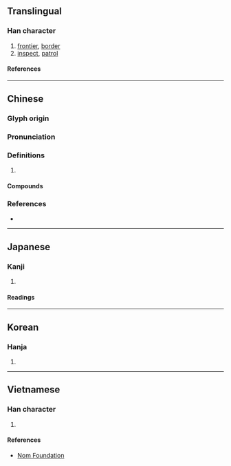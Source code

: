 {{character info}}
==Translingual==

===Han character===
{{Han char|rn=60|rad=彳|as=13|sn=16|four=28240|canj=HOHSK|ids=⿰彳敫}}

# [[frontier]], [[border]]
# [[inspect]], [[patrol]]

====References====
{{Han ref|kx=0371.270|dkj=10261|dj=0699.140|hdz=20845.120|uh=5FBC}}

----

==Chinese==
{{zh-forms}}

===Glyph origin===
{{Han etym}}

===Pronunciation===
{{zh-pron
|m=jiào
|c=giu2,hiu1,giu1,jiu1,giu3
|mc=y
|oc=y
|cat=
}}
{{zh-attn-split}}

===Definitions===
{{zh-hanzi}}

# {{rfdef|zh}}

====Compounds====
{{zh-der|徼循|徼外|徼道|徼巡|徼福|徼亭|徼亂|巖徼|徼幸|疆徼|炎徼|游徼}}

===References===
* {{R:yue:mfccd}}

----

==Japanese==

===Kanji===
{{ja-kanji|grade=|rs=彳13}}

# {{rfdef|ja|sort=彳13}}

====Readings====
{{ja-readings
|on=きょう, ぎょう, よう
|kun=めぐる, もとめる, かすめる
}}

----

==Korean==

===Hanja===
{{ko-hanja|요}}

# {{rfdef|ko|sort=彳13}}

----

==Vietnamese==

===Han character===
{{vi-readings|rs=彳13|reading=[[khiếu]], [[kiểu]]}}

# {{rfdef|vi|sort=彳13}}

====References====
* [http://nomfoundation.org/common/nom_details.php?codepoint=5fbc Nom Foundation]